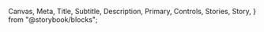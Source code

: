   Canvas,
  Meta,
  Title,
  Subtitle,
  Description,
  Primary,
  Controls,
  Stories,
  Story,
} from "@storybook/blocks";


<Meta of={DatePickerStories} />
<Title />

`import {DatePicker} from @nds_core/nds`

<Controls />

### Usage Criteria

#### Overlay Date Picker

- Use the overlay `DatePicker` whenever possible as it is the most accessible solution; the input form field is type-accessible and optimized for mobile customers
- The overlay `DatePicker` component includes an input form field to allow manual key-in of dates
- The overlay `DatePicker` opens when the input form field receives focus

<Story of={DatePickerStories.OverlayDatePicker} />

#### Inline Date Picker

- Use the inline `DatePicker` when you want to display the date picker in a larger viewable area; allows the customer to quickly and easily see date availability
- The inline `DatePicker` component does not include an input form field
- It is optimized for keyboard interaction and tablet touch
- Use for viewports greater than or equal to 576px (small breakpoint or larger)

<Canvas of={DatePickerStories.InlineDatePicker} />

### Getting Started

#### Moment.js

Moment.js is library that wraps the native JavaScript Date object. It provides additional features making working with dates easier. It is a requirement for the `react-dates` library which is used by the `DatePicker` component. In order to use the `DatePicker` component you must add `moment` as a dependency in your project.

#### Polyfills

`DatePicker` requires a polyfill to work correctly in Internet Explorer 11. We recommend `core-js` with `regenerator-runtime`. You may need to remove polyfills from polyfill.io as they can clash. The polyfills should be imported at the top of the entry point. See the example below for the polyfill setup.

```jsx static
// entry.jsx
import "core-js/stable";
import "regenerator-runtime/runtime";

// ...
```

### Localization in DatePicker

- Localization can be implemented by updating the moment instance using `moment.locale(language)` in the consuming application
- For instance if we want a French `DatePicker`, just update the moment instance as `moment.locale('fr')`, it will render the `DatePicker` using French content
- Refer [locale](https://momentjs.com/docs/#/i18n/getting-locale/) for more details on `moment` localization
